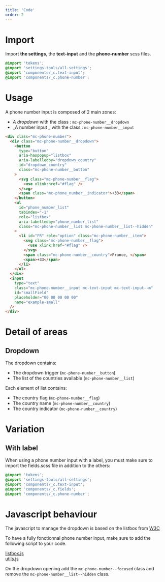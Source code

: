 ```yaml
---
title: 'Code'
order: 2
---
```


# Import

Import **the settings**, the **text-input** and the **phone-number** scss files.

```scss
@import 'tokens';
@import 'settings-tools/all-settings';
@import 'components/_c.text-input';
@import 'components/_c.phone-number';
```

# Usage

A phone number input is composed of 2 main zones:

- _A dropdown_ with the class : `mc-phone-number__dropdown`
- _A number input _ with the class : `mc-phone-number__input`

```html
<div class="mc-phone-number">
  <div class="mc-phone-number__dropdown">
    <button
      type="button"
      aria-haspopup="listbox"
      aria-labelledby="dropdown_country"
      id="dropdown_country"
      class="mc-phone-number__button"
    >
      <svg class="mc-phone-number__flag">
        <use xlink:href="#flag" />
      </svg>
      <span class="mc-phone_number__indicator">+33</span>
    </button>
    <ul
      id="phone_number_list"
      tabindex="-1"
      role="listbox"
      aria-labelledby="phone_number_list"
      class="mc-phone-number__list mc-phone-number__list--hidden"
    >
      <li id="FR" role="option" class="mc-phone-number__item">
        <svg class="mc-phone-number__flag">
          <use xlink:href="#flag" />
        </svg>
        <span class="mc-phone-number__country">France, </span>
        <span>+33</span>
      </li>
    </ul>
  </div>
  <input
    type="text"
    class="mc-phone-number__input mc-text-input mc-text-input--m"
    id="smallField"
    placeholder="00 00 00 00 00"
    name="example-small"
  />
</div>
```

<Preview path="basic" />

# Detail of areas

## Dropdown

The dropdown contains:

- The dropdown trigger (`mc-phone-number__button`)
- The list of the countries available (`mc-phone-number__list`)

Each element of list contains:

- The country flag (`mc-phone-number__flag`)
- The country name (`mc-phone-number__country`)
- The country indicator (`mc-phone-number__country`)

# Variation

## With label

When using a phone number input with a label, you must make sure to import the fields.scss file in addition to the others:

```scss
@import 'tokens';
@import 'settings-tools/all-settings';
@import 'components/_c.text-input';
@import 'components/_c.fields';
@import 'components/_c.phone-number';
```

<Preview path="label" />

# Javascript behaviour

<Highlight theme="tips">
The javascript to manage the dropdown is based on the listbox from <a href="https://www.w3.org/TR/2019/NOTE-wai-aria-practices-1.1-20190814/examples/listbox/listbox-collapsible.html">W3C</a><br />

To have a fully fonctionnal phone number input, make sure to add the following script to your code.

<a href="https://www.w3.org/TR/2019/NOTE-wai-aria-practices-1.1-20190814/examples/listbox/js/listbox.js">
  listbox.js
</a>
<br />
<a href="https://www.w3.org/TR/wai-aria-practices-1.1/examples/js/utils.js">
  utils.js
</a>

On the dropdown opening add the `mc-phone-number--focused` class and remove the `mc-phone-number__list--hidden` class.

</Highlight>
